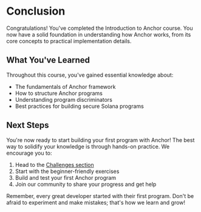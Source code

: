 
# Conclusion

Congratulations! You've completed the Introduction to Anchor course. You now have a solid foundation in understanding how Anchor works, from its core concepts to practical implementation details.

## What You've Learned

Throughout this course, you've gained essential knowledge about:
- The fundamentals of Anchor framework
- How to structure Anchor programs
- Understanding program discriminators
- Best practices for building secure Solana programs

## Next Steps

You're now ready to start building your first program with Anchor! The best way to solidify your knowledge is through hands-on practice. We encourage you to:

1. Head to the [Challenges section](/zh-CN/challenges)
2. Start with the beginner-friendly exercises
3. Build and test your first Anchor program
4. Join our community to share your progress and get help

Remember, every great developer started with their first program. Don't be afraid to experiment and make mistakes; that's how we learn and grow!

